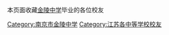 本页面收藏[[南京市金陵中学|金陵中学]]毕业的各位校友

[[Category:南京市金陵中学|Category:南京市金陵中学]]
[[Category:江苏各中等学校校友|Category:江苏各中等学校校友]]